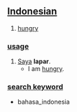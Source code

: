 == [[Indonesian]] ==

# [[hungry]]

=== [[usage]] ===
# [[saya|Saya]] '''lapar'''.
#* I am [[hungry]].



=== [[search keyword]] ===
* bahasa_indonesia